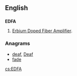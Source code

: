 ==English==

==={{initialism-old|en}}===
{{wikipedia|Optical amplifier|Erbium Doped Fiber Amplifier}}
'''EDFA'''

# {{context|electronics|lang=en}} [[Erbium Doped Fiber Amplifier]].

===Anagrams===
* [[deaf#English|deaf]], [[Deaf#English|Deaf]]
* [[fade#English|fade]]

[[cs:EDFA]]